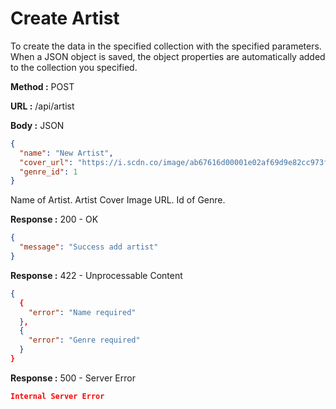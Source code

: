 
# Create Artist

To create the data in the specified collection with the specified parameters.
When a JSON object is saved, the object properties are automatically added to the collection you specified.

**Method :** <Badge>POST</Badge>

**URL :** <Badge variant="dark">/api/artist</Badge>

**Body :** <Badge variant="purple">JSON</Badge>

```json
{
  "name": "New Artist",
  "cover_url": "https://i.scdn.co/image/ab67616d00001e02af69d9e82cc973f608481610",
  "genre_id": 1
}
```

<Param name="name" type="string" required={true}>Name of Artist.</Param>
<Param name="cover_url" type="string" optional>Artist Cover Image URL.</Param>
<Param name="genre_id" type="number" required={true}>Id of Genre.</Param>

**Response :** <BadgeOutline variant="success">200 - OK</BadgeOutline>

```json
{
  "message": "Success add artist"
}
```

**Response :** <BadgeOutline variant="info">422 - Unprocessable Content</BadgeOutline>

```json
{
  {
    "error": "Name required"
  },
  {
    "error": "Genre required"
  }
}
```

**Response :** <BadgeOutline variant="danger">500 - Server Error</BadgeOutline>

```json
Internal Server Error
```
